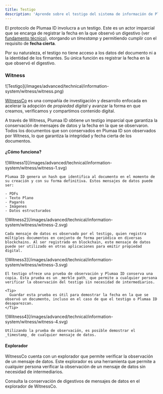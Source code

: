 ```yaml
---
title: Testigo
description: 'Aprende sobre el testigo del sistema de información de Plumaa ID'
---
```


El protocolo de Plumaa ID involucra a un testigo. Este es un actor imparcial que se encarga de registrar la fecha en la que observó un digestivo (ver [fundamento técnico](/advanced/technical/electronic-signature/what-is-an-advanced-electronic-signature#funcion-digestivo)), otorgando un _timestamp_ y permitiendo cumplir con el requisito de **fecha cierta**.

Por su naturaleza, el testigo no tiene acceso a los datos del documento ni a la identidad de los firmantes. Su única función es registrar la fecha en la que observó el digestivo.

### Witness

<Frame>
![Testigo](/images/advanced/technical/information-system/witness/witness.png)
</Frame>

[WitnessCo](https://witness.com) es una compañía de investigación y desarrollo enfocada en acelerar la adopción de _propiedad digital_ y avanzar la forma en que creamos, verificamos y compartimos contenido digital.

A través de Witness, Plumaa ID obtiene un testigo imparcial que garantiza la conservación de mensajes de datos y la fecha en la que se observaron. Todos los documentos que son conservados en Plumaa ID son observados por Witness, lo que garantiza la integridad y fecha cierta de los documentos.

#### ¿Cómo funciona?

<AccordionGroup>
  <Accordion title="Integridad del mensaje de datos" icon="fingerprint">
    <Frame>
    ![Witness1](/images/advanced/technical/information-system/witness/witness-1.svg)
    </Frame>

    Plumaa ID genera un hash que identifica al documento en el momento de su creación y con su forma definitiva. Estos mensajes de datos puede ser:

    - PDFs
    - Texto Plano
    - Pagarés
    - Imágenes
    - Datos estructurados
  </Accordion>

  <Accordion title="Observación" icon="eye">
    <Frame>
    ![Witness2](/images/advanced/technical/information-system/witness/witness-2.svg)
    </Frame>

    Cada mensaje de datos es observado por el testigo, quien registra múltiples documentos en conjunto de forma periódica en diversas blockchains. Al ser registrado en blockchain, este mensaje de datos puede ser utilizado en otras aplicaciones para emitir propiedad digital.
  </Accordion>

  <Accordion title="Prueba" icon="lock">
    <Frame>
    ![Witness3](/images/advanced/technical/information-system/witness/witness-3.svg)
    </Frame>

    El testigo ofrece una prueba de observación y Plumaa ID conserva una copia. Esta prueba es un _merkle path_ que permite a cualquier persona verificar la observación del testigo sin necesidad de intermediarios.

    <Tip>
      Guardar esta prueba es útil para demostrar la fecha en la que se observó un documento, incluso en el caso de que el testigo o Plumaa ID desaparezcan.
    </Tip>
  </Accordion>

  <Accordion title="Verificación" icon="check">
    <Frame>
    ![Witness4](/images/advanced/technical/information-system/witness/witness-4.svg)
    </Frame>

    Utilizando la prueba de observación, es posible demostrar el _timestamp_ de cualquier mensaje de datos.
  </Accordion>
</AccordionGroup>

#### Explorador

WitnessCo cuenta con un explorador que permite verificar la observación de un mensaje de datos. Este explorador es una herramienta que permite a cualquier persona verificar la observación de un mensaje de datos sin necesidad de intermediarios.

<Card title="Explorador" icon="eye" href="https://scan.witness.co/">
  Consulta la conservación de digestivos de mensajes de datos en el explorador de WitnessCo.
</Card>
